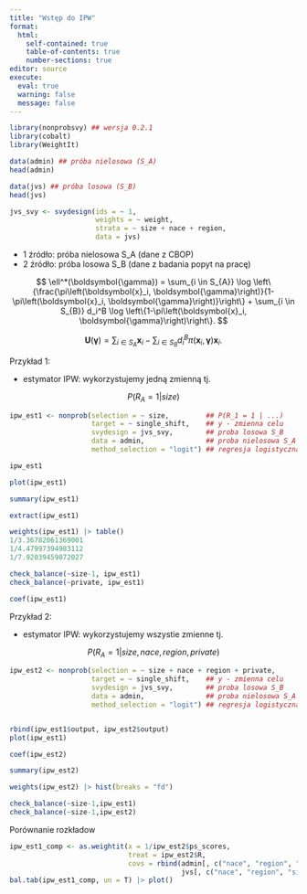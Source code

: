 ```yaml
---
title: "Wstęp do IPW"
format: 
  html:
    self-contained: true
    table-of-contents: true
    number-sections: true
editor: source
execute: 
  eval: true
  warning: false
  message: false
---
```


```r
library(nonprobsvy) ## wersja 0.2.1
library(cobalt)
library(WeightIt)
```

```r
data(admin) ## próba nielosowa (S_A)
head(admin)
```

```r
data(jvs) ## próba losowa (S_B)
head(jvs)
```

```r
jvs_svy <- svydesign(ids = ~ 1,  
                     weights = ~ weight,
                     strata = ~ size + nace + region, 
                     data = jvs)
```

+ 1 źródło: próba nielosowa S_A (dane z CBOP)
+ 2 źródło: próba losowa S_B (dane z badania popyt na pracę)


$$
\ell^*(\boldsymbol{\gamma}) = \sum_{i \in S_{A}} \log \left\{\frac{\pi\left(\boldsymbol{x}_i, \boldsymbol{\gamma}\right)}{1-\pi\left(\boldsymbol{x}_i, \boldsymbol{\gamma}\right)}\right\} + \sum_{i \in S_{B}} d_i^B \log \left\{1-\pi\left(\boldsymbol{x}_i, \boldsymbol{\gamma}\right)\right\}.
$$
  
$$
\boldsymbol{U}(\boldsymbol{\gamma}) = \sum_{i \in S_A} \boldsymbol{x}_i - \sum_{i \in S_B} d_i^B \pi(\boldsymbol{x}_i, \boldsymbol{\gamma}) \boldsymbol{x}_i.
$$
    
Przykład 1:

- estymator IPW: wykorzystujemy jedną zmienną tj.

$$
P(R_A = 1 | size)
$$

```r
ipw_est1 <- nonprob(selection = ~ size,         ## P(R_1 = 1 | ...)
                    target = ~ single_shift,    ## y - zmienna celu
                    svydesign = jvs_svy,        ## proba losowa S_B
                    data = admin,               ## proba nielosowa S_A
                    method_selection = "logit") ## regresja logistyczna / probit / cloglog

ipw_est1
```

```r
plot(ipw_est1)
```

```r
summary(ipw_est1)
```

```r
extract(ipw_est1)
```

```r
weights(ipw_est1) |> table()
1/3.36782061369001
1/4.47997394983112
1/7.92039459072027
```

```r
check_balance(~size-1, ipw_est1)
check_balance(~private, ipw_est1)
```

```r
coef(ipw_est1)
```

Przykład 2:

- estymator IPW: wykorzystujemy wszystie zmienne tj.

$$
P(R_A = 1 | size, nace, region, private)
$$

```r
ipw_est2 <- nonprob(selection = ~ size + nace + region + private,         ## P(R_1 = 1 | ...)
                    target = ~ single_shift,    ## y - zmienna celu
                    svydesign = jvs_svy,        ## proba losowa S_B
                    data = admin,               ## proba nielosowa S_A
                    method_selection = "logit") ## regresja logistyczna / probit / cloglog


rbind(ipw_est1$output, ipw_est2$output)
plot(ipw_est1)
```

```r
coef(ipw_est2)
```
```r
summary(ipw_est2)
```

```r
weights(ipw_est2) |> hist(breaks = "fd")
```

```r
check_balance(~size-1,ipw_est1)
check_balance(~size-1,ipw_est2)
```

Porównanie rozkładow

```r
ipw_est1_comp <- as.weightit(x = 1/ipw_est2$ps_scores,
                             treat = ipw_est2$R,
                             covs = rbind(admin[, c("nace", "region", "size", "private")],
                                          jvs[, c("nace", "region", "size", "private")]))
bal.tab(ipw_est1_comp, un = T) |> plot()
```

